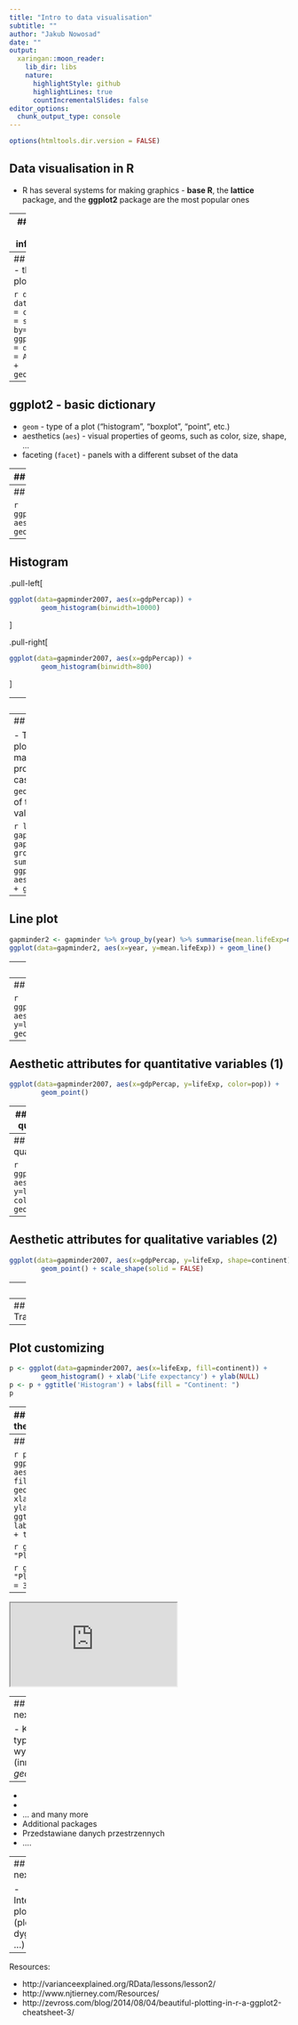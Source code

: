 ```yaml
---
title: "Intro to data visualisation"
subtitle: ""
author: "Jakub Nowosad"
date: ""
output:
  xaringan::moon_reader:
    lib_dir: libs
    nature:
      highlightStyle: github
      highlightLines: true
      countIncrementalSlides: false
editor_options: 
  chunk_output_type: console
---
```


```r
options(htmltools.dir.version = FALSE)
```

## Data visualisation in R

- R has several systems for making graphics - **base R**, the **lattice** package, and the **ggplot2** package are the most popular ones

---
## **ggplot2** - basic information

- **ggplot2** is an implementation of the grammar of graphics (["Grammar of Graphics"](https://www.amazon.com/Grammar-Graphics-Statistics-Computing/dp/0387245448) book written by Leland Wilkinson)
- data frames are an input data (most of the times)
- the **ggplot2** package has two functions for plot creation - `qplot()` and `ggplot()`
- **ggplot2** documentation is available at http://docs.ggplot2.org

```r
install.packages("ggplot2")
```

```r
library('ggplot2')
```

---
## **ggplot2** - the first plot

```r
df <- data.frame(A = c(1:10), B = seq(22, 4, by= -2))
ggplot(data = df, aes(x = A, y = B)) + geom_point()
```

---
## ggplot2 - basic dictionary

- `geom` - type of a plot ("histogram", "boxplot", "point", etc.)
- aesthetics (`aes`) - visual properties of geoms, such as color, size, shape, ...
- faceting (`facet`) - panels with a different subset of the data 

---
## Dataset

```r
# install.packages('devtools')
# devtools::install_github("jennybc/gapminder")
install.packages('gapminder')
library(gapminder)
```

or

```r
gapminder <- readRDS('data/gapminder.rds')
```

http://www.gapminder.org/data/

http://github.com/jennybc/gapminder

http://www.youtube.com/watch?v=jbkSRLYSojo

```r
gapminder2007 <- subset(gapminder, year==2007)
```

---
## Histogram

```r
ggplot(data=gapminder2007, aes(x=gdpPercap)) + 
        geom_histogram()
```

---
## Histogram 

.pull-left[
```r
ggplot(data=gapminder2007, aes(x=gdpPercap)) + 
        geom_histogram(binwidth=10000)
```
]

.pull-right[
```r
ggplot(data=gapminder2007, aes(x=gdpPercap)) + 
        geom_histogram(binwidth=800)
```
]

---
## Bar plot

- There are two types of bar plots in **ggplot2**:
    - `geom_bar()` makes the height of the bar proportional to the number of cases in each group
    - `geom_col()` makes the height of the bars to represent values in the data

```r
ggplot(data=gapminder2007, aes(x=continent)) + geom_bar()
```

---
## Bar plot

- There are two types of bar plots in **ggplot2**:
    - `geom_bar()` makes the height of the bar proportional to the number of cases in each group
    - `geom_col()` makes the height of the bars to represent values in the data

```r
library('dplyr')
gapminder2007_2 <- gapminder2007 %>% group_by(continent) %>% summarise(number=n())
ggplot(data=gapminder2007_2, aes(x=continent, y=number)) + geom_col()
```

---
## Line plot
```r
gapminder2 <- gapminder %>% group_by(year) %>% summarise(mean.lifeExp=mean(lifeExp, na.rm=TRUE))
ggplot(data=gapminder2, aes(x=year, y=mean.lifeExp)) + geom_line()
```

---
## Scatter plot

```r
ggplot(data=gapminder2007, aes(x=gdpPercap, y=lifeExp)) + geom_point()
```

---
## Box plot

```r
ggplot(data=gapminder2007, aes(x=continent, y=lifeExp)) +
        geom_boxplot()
```

---
## Aesthetic attributes for quantitative variables (1)

```r
ggplot(data=gapminder2007, aes(x=gdpPercap, y=lifeExp, color=pop)) +
        geom_point()
```

---
## Aesthetic attributes for quantitative variables (2)

```r
ggplot(data=gapminder2007, aes(x=gdpPercap, y=lifeExp, size=pop)) +
        geom_point()
```

---
## Aesthetic attributes for qualitative variables (1)

```r
ggplot(data=gapminder2007, aes(x=gdpPercap, y=lifeExp, color=continent)) +
        geom_point()
```

---
## Aesthetic attributes for qualitative variables (2)

```r
ggplot(data=gapminder2007, aes(x=gdpPercap, y=lifeExp, shape=continent)) + 
        geom_point() + scale_shape(solid = FALSE)
```

---
## Facets

- TWO TYPES

```r
ggplot(data=gapminder2007, aes(x=lifeExp)) + 
        geom_histogram() + 
        facet_wrap(~continent)
```

---
## Transformations



---
## Plot customizing

```r
p <- ggplot(data=gapminder2007, aes(x=lifeExp, fill=continent)) +
        geom_histogram() + xlab('Life expectancy') + ylab(NULL) 
p <- p + ggtitle('Histogram') + labs(fill = "Continent: ")
p
```

---
## Plot customizing - themes

```r
p <- p + theme_bw()
p
```

---
## Saving plots

```r
p <- ggplot(data=gapminder2007, aes(x=lifeExp, fill=continent)) +
        geom_histogram() + xlab('Life expectancy') + ylab(NULL) 
p <- p + ggtitle('Histogram') + labs(fill = "Continent: ") + theme_bw()
```

```r
ggsave(filename = "Plot.pdf", plot = p)
```

```r
ggsave(filename = "Plot.png", plot = p, dpi = 300)
```

---

<iframe src="http://shiny.stat.ubc.ca/r-graph-catalog/"></iframe>

---
## What's next?

- Kolejne typy wykresów (inne *geomy*):
   - 
   - 
   - 
   - ... and many more
- Additional packages
- Przedstawiane danych przestrzennych
- ....

<!-- - Przekształanie danych na wykresach (np. *scale_x_log10*) -->
<!-- - Multiwykresy (*facet_grid*, *facet_wrap*, itd.) -->
<!-- - Modyfikacja wyglądu (motywów - *theme*) -->

---
## What's next?

- Interactive plots (plotly, dygraph, ...)

--- 

Resources:

- http://varianceexplained.org/RData/lessons/lesson2/
- http://www.njtierney.com/Resources/
- http://zevross.com/blog/2014/08/04/beautiful-plotting-in-r-a-ggplot2-cheatsheet-3/
